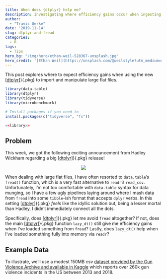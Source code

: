 ```yaml
---
title: When does {dtplyr} help me?
description: Investigating where efficiency gains occur when ingesting flat files with dtplyr
author: 
  - "Travis Gerke"
date: '2019-11-14'
slug: dtplyr-and-fread
categories:
  - R
tags:
  - Tips
hero_bg: "/img/hero/ethan-weil-528367-unsplash.jpg"
hero_credit: '[Ethan Weil](https://unsplash.com/@weilstyle?utm_medium=referral&amp;utm_campaign=photographer-credit).'
---
```

  
[dtplyr]: https://dtplyr.tidyverse.org/
[readr]: https://readr.tidyverse.org
[datatable]: https://rdatatable.gitlab.io/data.table/
[data]: https://www.kaggle.com/jameslko/gun-violence-data/data

This post explores where to expect efficiency gains when using the new [[dtplyr]]}{.pkg} to import and manipulate large flat files.

```r
library(data.table)
library(dtplyr)
library(tidyverse)
library(microbenchmark)
```


```r
# Install packages if you need to
install.packages(c("tidyverse", "fs"))

<<library>>
```

## Problem

This week, we got the following exciting announcement from Hadley Wickham regarding a big [[dtplyr]]}{.pkg} release!

<div style="width: 100%; display: flex; align-content: center;">
  <div style="margin: auto;">
  <img src="/blog/2019-11-14-dtplyr-and-fread/dtplyr-tweet.png" style="max-width: 600px" />
  </div>
</div>

When dealing with large flat files, I have often resorted to `data.table`'s `fread()` function, which is a very fast alternative to `readr`'s `read_csv`. Unfortunately, I'm not too comfortable with `data.table` syntax for data munging, so I have a few ugly pipelines laying around where I mash data from `fread` into some `tibble`-ish format that accepts `dplyr` verbs. In this setting [[dtplyr]]}{.pkg} <i>feels</i> like the idyllic solution but, being a lesser mortal than Hadley, I didn't immediately connect all the dots. 

Specifically, does [[dtplyr]]}{.pkg} let me avoid `fread` altogether? If not, does the main [[dtplyr]]}{.pkg} function `lazy_dt()` still give me efficiency gains when I've loaded something from `fread`? Lastly, does `lazy_dt()` help when I've loaded something fully into memory via `readr`?

## Example Data

To illustrate, we'll use a modest 150MB csv [dataset provided by the Gun Violence Archive and available in Kaggle][data] which reports over 260k gun violence incidents in the US between 2013 and 2018.


